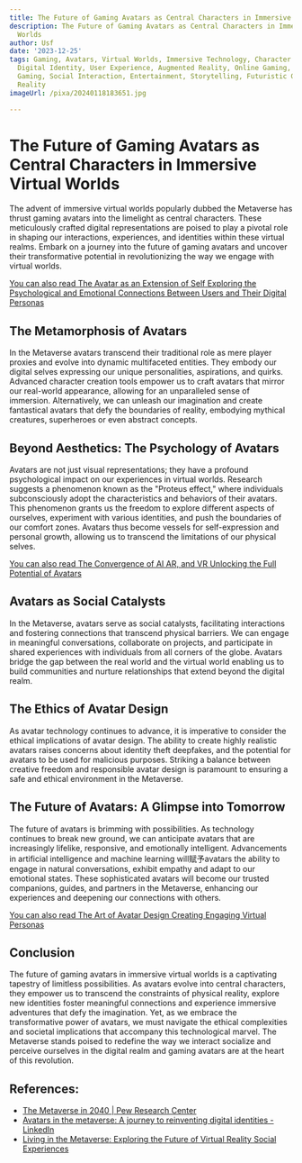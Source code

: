 ```yaml
---
title: The Future of Gaming Avatars as Central Characters in Immersive Virtual Worlds
description: The Future of Gaming Avatars as Central Characters in Immersive Virtual
  Worlds
author: Usf
date: '2023-12-25'
tags: Gaming, Avatars, Virtual Worlds, Immersive Technology, Character Development,
  Digital Identity, User Experience, Augmented Reality, Online Gaming, Multiplayer
  Gaming, Social Interaction, Entertainment, Storytelling, Futuristic Gaming, Virtual
  Reality
imageUrl: /pixa/20240118183651.jpg

---
```

#  The Future of Gaming Avatars as Central Characters in  Immersive Virtual Worlds

The advent of immersive virtual worlds popularly dubbed the Metaverse has thrust  gaming avatars into the limelight as central characters. These meticulously  crafted digital representations are poised to play a pivotal  role in shaping our  interactions,  experiences, and identities within these virtual realms. Embark on a journey into the future of gaming avatars and uncover their transformative potential in revolutionizing the way  we engage with  virtual worlds.

[You  can  also  read The  Avatar as an Extension of Self Exploring the Psychological and Emotional Connections Between Users and Their Digital Personas](The%20Avatar%20as%20an%20Extension%20of%20Self%20Exploring%20the%20Psychological%20and%20Emotional%20Connections%20Between%20Users%20and%20Their%20Digital%20Personas)


## The Metamorphosis of Avatars

In the Metaverse avatars transcend their traditional role  as mere player proxies and evolve into dynamic multifaceted entities. They embody our digital selves expressing our unique  personalities, aspirations, and quirks. Advanced character creation tools empower us to craft avatars that mirror our real-world appearance, allowing for an unparalleled sense of immersion. Alternatively, we  can unleash our  imagination and create fantastical avatars that defy  the boundaries of reality, embodying mythical creatures, superheroes or even abstract concepts.

## Beyond  Aesthetics: The Psychology of Avatars

Avatars are not just visual representations; they  have a profound psychological impact on our experiences in virtual  worlds. Research suggests a phenomenon known as the "Proteus  effect," where individuals subconsciously adopt the characteristics and behaviors of their avatars. This phenomenon grants us the freedom to explore different aspects of ourselves, experiment  with various identities, and push the boundaries of our comfort zones. Avatars thus become vessels for self-expression and personal growth, allowing us to transcend  the limitations of our physical selves.

[You can also read The Convergence of AI AR, and VR Unlocking the Full  Potential of Avatars](The%20Convergence%20of%20AI%2C%20AR%2C%20and%20VR%20Unlocking%20the%20Full%20Potential%20of%20Avatars)


## Avatars as Social Catalysts

In the  Metaverse, avatars serve as social catalysts, facilitating  interactions and  fostering  connections that transcend physical barriers. We can engage in meaningful conversations, collaborate on projects, and participate in shared experiences with individuals from all corners of  the globe. Avatars bridge the gap between the real  world and the virtual world enabling us to build communities and nurture relationships that extend beyond  the digital realm.

## The Ethics of Avatar Design

As avatar technology continues to advance, it is imperative to consider the ethical implications of avatar  design. The ability to create highly realistic avatars raises concerns about identity theft deepfakes, and the potential  for avatars to be used for malicious purposes. Striking a balance  between  creative freedom and responsible avatar design is paramount to ensuring  a safe  and ethical environment in  the Metaverse.

## The Future of  Avatars: A Glimpse into Tomorrow

The future of avatars is brimming with  possibilities. As  technology continues to break new  ground, we can anticipate avatars that are increasingly lifelike, responsive, and emotionally intelligent. Advancements in artificial intelligence and machine learning will赋予avatars the ability  to engage in natural conversations, exhibit empathy and adapt to our  emotional states. These  sophisticated avatars will become our trusted companions, guides, and partners in the Metaverse, enhancing our experiences and deepening our connections with others.

[You can also read The Art of Avatar Design Creating  Engaging  Virtual Personas](The%20Art%20of%20Avatar%20Design%20Creating%20Engaging%20Virtual%20Personas)


## Conclusion

The future of gaming avatars in immersive virtual worlds is a captivating  tapestry of  limitless possibilities. As avatars evolve into central characters, they empower us to transcend the constraints  of physical reality, explore new identities foster meaningful  connections and  experience immersive adventures that defy the imagination. Yet, as we embrace the transformative  power of avatars, we must navigate the ethical complexities and societal implications that accompany  this technological marvel.  The Metaverse stands poised to redefine the way we interact socialize and perceive ourselves  in the digital realm and  gaming avatars  are  at the heart of this revolution.

## References:
- [The Metaverse in 2040 | Pew Research Center](https://www.pewresearch.org/internet/2022/06/30/the-metaverse-in-2040/)
- [Avatars in the metaverse: A journey to reinventing digital identities - LinkedIn](https://www.linkedin.com/pulse/avatars-metaverse-journey-reinventing-digital-identities)
- [Living in the Metaverse: Exploring the Future of Virtual Reality Social Experiences](https://www.tomorrow.bio/post/living-in-the-metaverse-exploring-the-future-of-virtual-reality-social-experiences-2023-06-4732549971-futurism)
